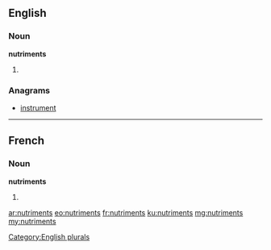 ==English==

===Noun===
'''nutriments'''

# {{plural of|nutriment}}

===Anagrams===
* [[instrument#English|instrument]]

[[Category:English plurals]]

----

==French==

===Noun===
'''nutriments''' {{m-p}}

# {{plural of|nutriment|lang=fr}}

[[ar:nutriments]]
[[eo:nutriments]]
[[fr:nutriments]]
[[ku:nutriments]]
[[mg:nutriments]]
[[my:nutriments]]